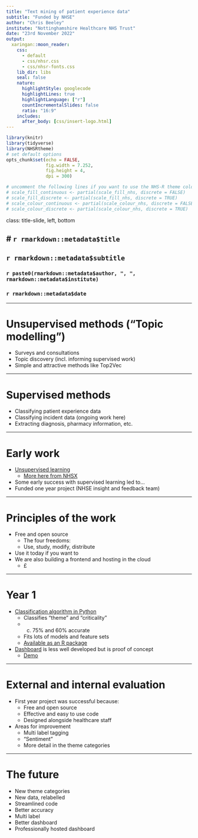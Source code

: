 ```yaml
---
title: "Text mining of patient experience data"
subtitle: "Funded by NHSE"
author: "Chris Beeley"
institute: "Nottinghamshire Healthcare NHS Trust"
date: "23rd November 2022"
output:
  xaringan::moon_reader:
    css: 
      - default
      - css/nhsr.css
      - css/nhsr-fonts.css
    lib_dir: libs
    seal: false
    nature:
      highlightStyle: googlecode
      highlightLines: true
      highlightLanguage: ["r"]
      countIncrementalSlides: false
      ratio: "16:9"
    includes:
      after_body: [css/insert-logo.html]
---
```


```r
library(knitr)
library(tidyverse)
library(NHSRtheme)
# set default options
opts_chunk$set(echo = FALSE,
               fig.width = 7.252,
               fig.height = 4,
               dpi = 300)

# uncomment the following lines if you want to use the NHS-R theme colours by default
# scale_fill_continuous <- partial(scale_fill_nhs, discrete = FALSE)
# scale_fill_discrete <- partial(scale_fill_nhs, discrete = TRUE)
# scale_colour_continuous <- partial(scale_colour_nhs, discrete = FALSE)
# scale_colour_discrete <- partial(scale_colour_nhs, discrete = TRUE)
```

class: title-slide, left, bottom

# `r rmarkdown::metadata$title`
----
## **`r rmarkdown::metadata$subtitle`**
### `r paste0(rmarkdown::metadata$author, ", ", rmarkdown::metadata$institute)`
### `r rmarkdown::metadata$date`

---

# Unsupervised methods ("Topic modelling")

* Surveys and consultations
* Topic discovery (incl. informing supervised work)
* Simple and attractive methods like Top2Vec

---

# Supervised methods

* Classifying patient experience data
* Classifying incident data (ongoing work here)
* Extracting diagnosis, pharmacy information, etc.
  
---

# Early work

* [Unsupervised learning](https://github.com/ChrisBeeley/naturallanguageprocessing)
  * [More here from NHSX](https://github.com/nhsx/stm-survey-text)
* Some early success with supervised learning led to...
* Funded one year project (NHSE insight and feedback team)

---

# Principles of the work

* Free and open source
  * The four freedoms:
  * Use, study, modify, distribute
* Use it today if you want to
* We are also building a frontend and hosting in the cloud
  * £

---

# Year 1

* [Classification algorithm in Python](https://github.com/CDU-data-science-team/pxtextmining)
  * Classifies "theme" and "criticality"
  * c. 75% and 60% accurate
  * Fits lots of models and feature sets
  * [Available as an R package](https://github.com/nhs-r-community/pxtextmineR)
* [Dashboard](https://github.com/CDU-data-science-team/experiencesdashboard) is less well developed but is proof of concept
  * [Demo](https://feedbackmatters.uk/rsconnect/experience_a/)
  
---

# External and internal evaluation

* First year project was successful because:
  * Free and open source
  * Effective and easy to use code
  * Designed alongside healthcare staff
* Areas for improvement
  * Multi label tagging
  * "Sentiment"
  * More detail in the theme categories
  
---

# The future

* New theme categories
* New data, relabelled
* Streamlined code
* Better accuracy
* Multi label
* Better dashboard
* Professionally hosted dashboard


